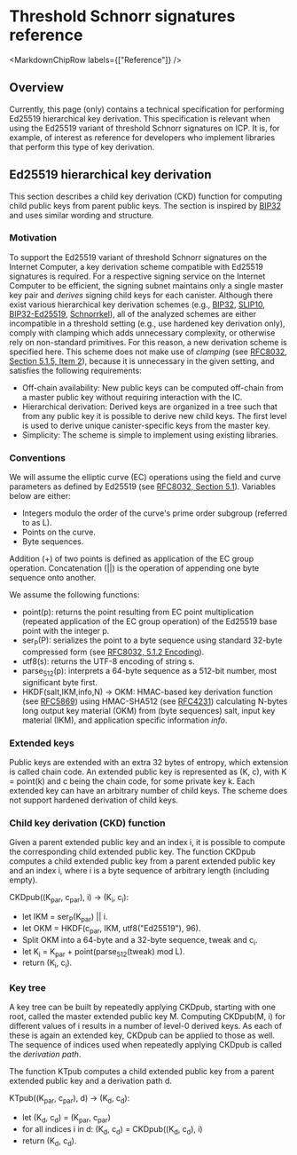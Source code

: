 
# Threshold Schnorr signatures reference

<MarkdownChipRow labels={["Reference"]} />

## Overview
Currently, this page (only) contains a technical specification for performing Ed25519 hierarchical key derivation.
This specification is relevant when using the Ed25519 variant of threshold Schnorr signatures on ICP.
It is, for example, of interest as reference for developers who implement libraries that perform this type of key derivation.

## Ed25519 hierarchical key derivation

This section describes a child key derivation (CKD) function for computing child public keys from parent public keys.
The section is inspired by [BIP32](https://github.com/bitcoin/bips/blob/master/bip-0032.mediawiki) and uses similar wording and structure.

### Motivation

To support the Ed25519 variant of threshold Schnorr signatures on the Internet Computer, a key derivation scheme compatible with Ed25519 signatures is required.
For a respective signing service on the Internet Computer to be efficient, the signing subnet maintains only a single master key pair and _derives_ signing child keys for each canister.
Although there exist various hierarchical key derivation schemes (e.g., [BIP32](https://github.com/bitcoin/bips/blob/master/bip-0032.mediawiki), [SLIP10](https://github.com/satoshilabs/slips/blob/master/slip-0010.md), [BIP32-Ed25519](https://input-output-hk.github.io/adrestia/static/Ed25519_BIP.pdf), [Schnorrkel](https://github.com/w3f/schnorrkel)), all of the analyzed schemes are either incompatible in a threshold setting (e.g., use hardened key derivation only), comply with clamping which adds unnecessary complexity, or otherwise rely on non-standard primitives.
For this reason, a new derivation scheme is specified here.
This scheme does not make use of _clamping_ (see [RFC8032, Section 5.1.5, Item 2](https://datatracker.ietf.org/doc/html/rfc8032#section-5.1.5)), because it is unnecessary in the given setting, and satisfies the following requirements:

- Off-chain availability: New public keys can be computed off-chain from a master public key without requiring interaction with the IC.
- Hierarchical derivation: Derived keys are organized in a tree such that from any public key it is possible to derive new child keys. The first level is used to derive unique canister-specific keys from the master key.
- Simplicity: The scheme is simple to implement using existing libraries.

### Conventions

We will assume the elliptic curve (EC) operations using the field and curve parameters as defined by Ed25519 (see [RFC8032, Section 5.1](https://datatracker.ietf.org/doc/html/rfc8032#section-5.1)). Variables below are either:

- Integers modulo the order of the curve's prime order subgroup (referred to as L).
- Points on the curve.
- Byte sequences.

Addition (+) of two points is defined as application of the EC group operation.
Concatenation (||) is the operation of appending one byte sequence onto another.

We assume the following functions:

- point(p): returns the point resulting from EC point multiplication (repeated application of the EC group operation) of the Ed25519 base point with the integer p.
- ser<sub>P</sub>(P): serializes the point to a byte sequence using standard 32-byte compressed form (see [RFC8032, 5.1.2 Encoding](https://datatracker.ietf.org/doc/html/rfc8032#section-5.1.2)).
- utf8(s): returns the UTF-8 encoding of string s.
- parse<sub>512</sub>(p): interprets a 64-byte sequence as a 512-bit number, most significant byte first.
- HKDF(salt,IKM,info,N) -> OKM: HMAC-based key derivation function (see [RFC5869](https://datatracker.ietf.org/doc/html/rfc5869)) using HMAC-SHA512 (see [RFC4231](https://datatracker.ietf.org/doc/html/rfc4231)) calculating N-bytes long output key material (OKM) from (byte sequences) salt, input key material (IKM), and application specific information *info*.

### Extended keys

Public keys are extended with an extra 32 bytes of entropy, which extension is called chain code.
An extended public key is represented as (K, c), with K = point(k) and c being the chain code, for some private key k.
Each extended key can have an arbitrary number of child keys.
The scheme does not support hardened derivation of child keys.

### Child key derivation (CKD) function

Given a parent extended public key and an index i, it is possible to compute the corresponding child extended public key.
The function CKDpub computes a child extended public key from a parent extended public key and an index i, where i is a byte sequence of arbitrary length (including empty).

CKDpub((K<sub>par</sub>, c<sub>par</sub>), i) → (K<sub>i</sub>, c<sub>i</sub>):
- let IKM = ser<sub>P</sub>(K<sub>par</sub>) || i.
- let OKM = HKDF(c<sub>par</sub>, IKM, utf8("Ed25519"), 96).
- Split OKM into a 64-byte and a 32-byte sequence, tweak and c<sub>i</sub>.
- let K<sub>i</sub> = K<sub>par</sub> + point(parse<sub>512</sub>(tweak) mod L).
- return (K<sub>i</sub>, c<sub>i</sub>).

### Key tree

A key tree can be built by repeatedly applying CKDpub, starting with one root, called the master extended public key M.
Computing CKDpub(M, i) for different values of i results in a number of level-0 derived keys.
As each of these is again an extended key, CKDpub can be applied to those as well.
The sequence of indices used when repeatedly applying CKDpub is called the _derivation path_.

The function KTpub computes a child extended public key from a parent extended public key and a derivation path d.

KTpub((K<sub>par</sub>, c<sub>par</sub>), d) → (K<sub>d</sub>, c<sub>d</sub>):
- let (K<sub>d</sub>, c<sub>d</sub>) = (K<sub>par</sub>, c<sub>par</sub>)
- for all indices i in d:
  (K<sub>d</sub>, c<sub>d</sub>) = CKDpub((K<sub>d</sub>, c<sub>d</sub>), i)
- return (K<sub>d</sub>, c<sub>d</sub>).